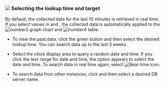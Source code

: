 ### ![](/img/number-01.png) Selecting the lookup time and target

By default, the collected data for the last 10 minutes is retrieved in real time. If you select values in <Cmdname sid="time" className="uitext" /> and <Cmdname sid="instance" className="uitext" />, the collected data is automatically applied to the ![number2](/img/number-02.png) graph chart and ![number4](/img/number-04.png) <Cmdname sid="active_sessions" className="uitext" /> table.

- To view the past data, click the green button and then select the desired lookup time. You can search data up to the last 3 weeks. 

- Select the clock display area to query a random date and time. If you click the text range for date and time, the option appears to select the date and time. To search data in real time again, select ![Real-time icon](/img/ico-play-time.svg).

- To search data from other instances, click <Cmdname sid="instance" className="uitext" /> and then select a desired DB server name.
